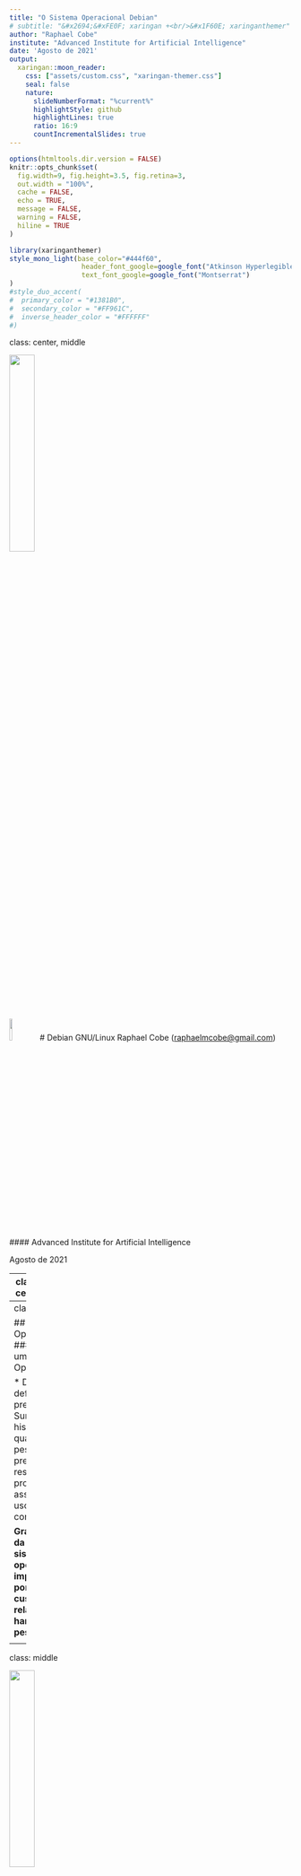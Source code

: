```yaml
---
title: "O Sistema Operacional Debian"
# subtitle: "&#x2694;&#xFE0F; xaringan +<br/>&#x1F60E; xaringanthemer"  
author: "Raphael Cobe"
institute: "Advanced Institute for Artificial Intelligence"
date: 'Agosto de 2021'
output:
  xaringan::moon_reader:
    css: ["assets/custom.css", "xaringan-themer.css"]
    seal: false
    nature:
      slideNumberFormat: "%current%"
      highlightStyle: github
      highlightLines: true
      ratio: 16:9
      countIncrementalSlides: true
---
```


```r
options(htmltools.dir.version = FALSE)
knitr::opts_chunk$set(
  fig.width=9, fig.height=3.5, fig.retina=3,
  out.width = "100%",
  cache = FALSE,
  echo = TRUE,
  message = FALSE, 
  warning = FALSE,
  hiline = TRUE
)
```

```r
library(xaringanthemer)
style_mono_light(base_color="#444f60", 
                  header_font_google=google_font("Atkinson Hyperlegible"),
                  text_font_google=google_font("Montserrat")
)
#style_duo_accent(
#  primary_color = "#1381B0",
#  secondary_color = "#FF961C",
#  inverse_header_color = "#FFFFFF"
#)
```

class: center, middle
<div class="toplogo">
<img src="img/ai2_logo_256h-1.png" style="width:30%;"/>
</div>

<img src="img/debian_logo.png" style="width:10%;"/>
# Debian GNU/Linux
Raphael Cobe (<a href="mailto:raphaelmcobe@gmail.com">raphaelmcobe@gmail.com</a>)
#### Advanced Institute for Artificial Intelligence

<div class="text-bottom">Agosto de 2021</div>



---
class: inverse center middle
<div class="toplogo">
<img src="img/ai2_logo_256h-1.png" style="width:30%;"/>
</div>

# Sistemas  Operacionais
## Revisão

<div class="text-bottom">Debian GNU/Linux</div>


---
class: middle
<div class="toplogo">
<img src="img/ai2_logo_256h-1.png" style="width:30%;"/>
</div>

## Sistemas Operacionais
#### O que é um sistema Operacional? 

* Difícil de definir com precisão
* Surgiram historicamente quando as pessoas precisavam resolver problemas associados ao uso de computadores.

**Grande parte da história do sistema operacional impulsionada por fatores de custo relativos de hardware e pessoas.**

<div class="text-bottom">Debian GNU/Linux</div>

---
class: middle
<div class="toplogo">
<img src="img/ai2_logo_256h-1.png" style="width:30%;"/>
</div>

## Sistemas Operacionais
#### O que é um sistema Operacional? 
* O hardware começou muito caro em relação às pessoas e o custo relativo vem diminuindo desde então. 
* No início: Hardware caro, pessoal barato 
  * Objetivo: maximizar a utilização do hardware.
* Agora: Hardware barato, pessoas caras 
  * Objetivo: tornar mais fácil para as pessoas usarem o computador.

<div class="text-bottom">Debian GNU/Linux</div>

---
class:middle
<div class="toplogo">
  <img src="img/ai2_logo_256h-1.png" style="width:30%;"/>
</div>

## Sistemas Operacionais
#### Um pouco de história
* No início:
  * Computadores eram máquinas enormes, caras, difíceis de operar e manter. 
    * Usado em modo interativo por um usuário único. 
  * Interação em um nível muito baixo - botões do console, cartões no leitor de cartão, etc. 
  * **A interface é basicamente o hardware bruto**.
  
<div class="text-bottom">Debian GNU/Linux</div>

---
class:middle
<div class="toplogo">
  <img src="img/ai2_logo_256h-1.png" style="width:30%;"/>
</div>

## Sistemas Operacionais
#### Um pouco de história

**Problema:** Código para manipular dispositivos de E/S externos. É muito complexo e é uma das principais fontes de dificuldade de programação.

<div class="text-bottom">Debian GNU/Linux</div>
--

**Solução:** Construir uma biblioteca de sub-rotinas (drivers de dispositivos) para gerenciar a interação com os dispositivos de E/S. 
* A biblioteca é carregada na memória e permanece lá.

<div class="text-bottom">Debian GNU/Linux</div>

---
class: middle
<div class="toplogo">
  <img src="img/ai2_logo_256h-1.png" style="width:30%;"/>
</div>

## Sistemas Operacionais
#### Um pouco de história

* Década de 1940 - primeiras gerações
  * Os primeiros computadores digitais eletrônicos não tinham sistemas operacionais. 
  * Programas geralmente eram inseridos um bit por vez em fileiras de interruptores mecânicos. 

<div class="text-bottom">Debian GNU/Linux</div>

---
class: middle
<div class="toplogo">
  <img src="img/ai2_logo_256h-1.png" style="width:30%;"/>
</div>

## Sistemas Operacionais
#### Um pouco de história
* Década de 1950 - segunda geração
  * Introdução dos cartões perfurados. 
  * Primeiros sistemas operacionais no início dos anos 1950 para o IBM 701. 
      * Geralmente funcionava com um *job* de cada vez. 
      * **Sistemas de processamento em lote:** fluxo único porque os programas e dados eram enviados em  lotes.

<div class="text-bottom">Debian GNU/Linux</div>

---
class:middle
<div class="toplogo">
  <img src="img/ai2_logo_256h-1.png" style="width:30%;"/>
</div>

## Sistemas Operacionais
#### Um pouco de história

* Década de 1960 - Terceira Geração (sistemas em batch)
  * Executando vários *jobs* ao mesmo tempo.
  * **Multiprogramação**: vários trabalhos estão na memória principal ao mesmo tempo;
      * Particionar a memória em várias partes, com um trabalho diferente em cada partição. 
      * Enquanto um trabalho aguardava a conclusão de E/S, outro trabalho poderia estar usando a CPU.
  * **Time-sharing**: compartilhamento por tempo

<div class="text-bottom">Debian GNU/Linux</div>

---
class:middle
<div class="toplogo">
  <img src="img/ai2_logo_256h-1.png" style="width:30%;"/>
</div>

## Sistemas Operacionais
#### Um pouco de história

* Quarta Geração (1980 - atual)
  * Computador pessoal: desktops tão poderosos quanto os mainframes da década de 1970. 
  * Dois sistemas operacionais dominaram a cena do computador pessoal: 
      * **MS-DOS**, escrito pela Microsoft, Inc. para o IBM PC e outras máquinas que usam a CPU Intel 8088 e seus sucessores, e 
      * **UNIX**, que é dominante nos grandes computadores pessoais que usam o Motorola Família de CPU 6899.

<div class="text-bottom">Debian GNU/Linux</div>

---
class:middle
<div class="toplogo">
  <img src="img/ai2_logo_256h-1.png" style="width:30%;"/>
</div>

## Sistemas Operacionais
#### O papel do Sistema Operacional?
* **Fornecer abstrações**: O hardware possui recursos físicos de baixo nível com interfaces complicadas e idiossincráticas. 
  * Objetivo: tornar o computador mais fácil de usar.
  *  É uma **máquina estendida**
* **Fornece interface padronizda**: O Unix é executado em muitos sistemas de computador muito diferentes. 
  * Capacidade de portar programas entre sistemas com pouco esforço.
  
---
class:middle
<div class="toplogo">
  <img src="img/ai2_logo_256h-1.png" style="width:30%;"/>
</div>

## Sistemas Operacionais
#### O papel do Sistema Operacional?
* **Mediação do uso de recursos**: permitir que vários usuários compartilhem recursos de maneira justa, eficiente e segura.
  * Cada programa tem um **tempo e um espaço** no recurso
  
<div class="text-bottom">Debian GNU/Linux</div>

---
class:middle
<div class="toplogo">
  <img src="img/ai2_logo_256h-1.png" style="width:30%;"/>
</div>

## Sistemas Operacionais
#### Máquina Estendida
* Transformam o hardware pouco atraente em abstrações mais interessantes 
  * Esconde detalhes do hardware;
* Ex.: Um livro de 2007 que descreve a interface dos discos rígidos modernos que um programador deveria saber: ​
  * Tinha mais de **450 páginas**
  * Essa interface foi revista múltiplas vezes e é mais complicada do que em 2007.

<div class="text-bottom">Debian GNU/Linux</div>

---
class:middle
<div class="toplogo">
  <img src="img/ai2_logo_256h-1.png" style="width:30%;"/>
</div>

## Sistemas Operacionais
#### Gerenciador de Recursos
* Fornecer uma alocação ordenada e controlada de processadores, memórias, e dispositivos de E/S entre vários programas que compete por eles
* Se houver muitos pedidos de recursos possivelmente conflitantes
  * SO deve decidir em que pedidos serão alocados recursos
* No caso de um computador com múltiplos usuários:
  * O SO precisa evitar que usuários possam interferir uns nos outros
  * Prover proteção da memória, dispositivos de E/S e outros recursos
  
<div class="text-bottom">Debian GNU/Linux</div>

---
class: inverse center middle
<div class="toplogo">
<img src="img/ai2_logo_256h-1.png" style="width:30%;"/>
</div>

# Sistemas Operacionais
## Processos e Threads

<div class="text-bottom">Debian GNU/Linux</div>


---
class:middle
<div class="toplogo">
  <img src="img/ai2_logo_256h-1.png" style="width:30%;"/>
</div>

## Sistemas Operacionais
#### Processos 
* De forma genérica, representa um **fluxo de execução**;
* Processo não é o mesmo que programa:
  * Um processo é uma entidade 'ativa': 
      * Código de programa carregado na memória para execução
  * Programa é um algoritmo expresso em linguagem de programação 
      * **Entidade passiva**, pois reside na memória secundária, como o conteúdo de um arquivo armazenado no disco. 
      * Um programa pode ter vários processos.

<div class="text-bottom">Debian GNU/Linux</div>

---
class:middle
<div class="toplogo">
  <img src="img/ai2_logo_256h-1.png" style="width:30%;"/>
</div>

## Sistemas Operacionais
#### Processos
* *Process control block* - PCB (contexto):
  * Valor atual do contador do programa (PC);
  * Conteúdo dos registradores;
  * A pilha de processo (SP) que contém dados temporários, como parâmetro de sub-rotina e endereço de retorno.
  * Memória (variáveis globais e memória alocada dinamicamente)
  * Tabela de arquivos abertos;


<div class="text-bottom">Debian GNU/Linux</div>

---
class:middle
<div class="toplogo">
  <img src="img/ai2_logo_256h-1.png" style="width:30%;"/>
</div>

## Sistemas Operacionais
#### Processos
* Uniprogramação (apenas um processo de cada vez) vs Multiprogramação (vários processos ao mesmo tempo)
  * *Preemptive multitasking*: executa um processo por um tempo, depois tira a CPU desse processo e permite que outro processo seja executado;
* Processos são separados - **nenhum processo pode afetar diretamente o estado de outro processo**
* Mudanças de contexto;


<div class="text-bottom">Debian GNU/Linux</div>

---
class:top
<div class="toplogo">
  <img src="img/ai2_logo_256h-1.png" style="width:30%;"/>
</div>

## Sistemas Operacionais
#### Processos - Ciclo de Vida

<div style="text-align:center;"><img src="img/os-process-state-diagram.png" style="width:42%;"/></div>

<div class="text-bottom">Debian GNU/Linux</div>

---
class:middle
<div class="toplogo">
  <img src="img/ai2_logo_256h-1.png" style="width:30%;"/>
</div>

## Sistemas Operacionais
#### Kernel
* Núcleo do sistema operacional
* Primeiro programa do sistema operacional
  * Carregado na memória primária para iniciar a operação do sistema. 
  * Mantido na memória principal até que o sistema seja desligado. 
* Essencialmente **converte comandos do usuário em algo que a máquina entenda**
* Ponte entre o software de aplicação do sistema e seu hardware;
* Responsável pelo **gerenciamento de processos**, **sistemas de arquivo**, **memória**, **permissões de usuários**;

<div class="text-bottom">Debian GNU/Linux</div>

---
class:middle
<div class="toplogo">
  <img src="img/ai2_logo_256h-1.png" style="width:30%;"/>
</div>

## Sistemas Operacionais
#### Espaço do Kernel vs Espaço do Usuário

* Mantido e carregado em um espaço de memória separado
    * **Espaço protegido do Kernel**: protegido contra acesso por programas aplicativos
* Outros programas de aplicativosusam um espaço de memória separado chamado **espaço do usuário**.
* O kernel fornece uma API para esses aplicativos por meio de **chamadas de sistema**;


<div class="text-bottom">Debian GNU/Linux</div>


---
class: middle
background-image: url("img/white.png")
background-size: cover

<div class="toplogo">
  <img src="img/ai2_logo_256h-1.png" style="width:30%;"/>
</div>

## Sistemas Operacionais
#### Espaço do Kernel vs Espaço do Usuário

<div style="text-align:center;"><img src="img/kernel_space.png" style="width:85%;"/></div>

<div class="text-bottom">Debian GNU/Linux</div>

---
class:middle
background-image: url("img/white.png")
background-position: center
background-size: cover
<div class="toplogo">
  <img src="img/ai2_logo_256h-1.png" style="width:30%;"/>
</div>

## Sistemas Operacionais
#### Espaço do Kernel vs Espaço do Usuário
<div style="text-align:center;"><img src="img/system_calls.png" style="width:60%;"/></div>
<div class="text-bottom">Debian GNU/Linux</div>

---
class:middle
<div class="toplogo">
  <img src="img/ai2_logo_256h-1.png" style="width:30%;"/>
</div>

## Sistemas Operacionais
#### Threads
* Unidade básica que o escalonador de processo usa para permitir que os aplicativos utilizem a CPU.
* Tem sua própria pilha e junto com os registradores determina o estado de execução da thread;
* Executado no contexto de um processo e **todos os threads no mesmo processo compartilham os recursos**;
* Tthreads compartilham partes de seu estado. 
  * Leitura e escrita na mesma memória. 
  * Cada thread ainda tem seus próprios registradores e pilha
<div class="text-bottom">Debian GNU/Linux</div>

---
class:middle
<div class="toplogo">
  <img src="img/ai2_logo_256h-1.png" style="width:30%;"/>
</div>

## Sistemas Operacionais
#### Processo de Inicialização

<div class="text-bottom">Debian GNU/Linux</div>


---
## Typography

Text can be **bold**, _italic_, ~~strikethrough~~, or `inline code`.

[Link to another slide](#colors).

### Lorem Ipsum

Dolor imperdiet nostra sapien scelerisque praesent curae metus facilisis dignissim tortor. 
Lacinia neque mollis nascetur neque urna velit bibendum. 
Himenaeos suspendisse leo varius mus risus sagittis aliquet venenatis duis nec.

- Dolor cubilia nostra nunc sodales

- Consectetur aliquet mauris blandit

- Ipsum dis nec porttitor urna sed

---
name: colors

## Colors

.left-column[
Text color

[Link Color](#3)

**Bold Color**

_Italic Color_

`Inline Code`
]

.right-column[
Lorem ipsum dolor sit amet, [consectetur adipiscing elit (link)](#3), 
sed do eiusmod tempor incididunt ut labore et dolore magna aliqua. 
Erat nam at lectus urna.
Pellentesque elit ullamcorper **dignissim cras tincidunt (bold)** lobortis feugiat. 
_Eros donec ac odio tempor_ orci dapibus ultrices. 
Id porta nibh venenatis cras sed felis eget velit aliquet.
Aliquam id diam maecenas ultricies mi.
Enim sit amet 
`code_color("inline")`
venenatis urna cursus eget nunc scelerisque viverra.
]

---

# Big Topic or Inverse Slides `#`

## Slide Headings `##`

### Sub-slide Headings `###`

#### Bold Call-Out `####`

This is a normal paragraph text. Only use header levels 1-4.

##### Possible, but not recommended `#####`

###### Definitely don't use h6 `######`

---

# Left-Column Headings

.left-column[
## First

## Second

## Third
]

.right-column[
Dolor quis aptent mus a dictum ultricies egestas.

Amet egestas neque tempor fermentum proin massa!

Dolor elementum fermentum pharetra lectus arcu pulvinar.
]

---
class: inverse center middle

# Topic Changing Interstitial

--

```
class: inverse center middle
```

---
layout: true

## Blocks

---

### Blockquote

> This is a blockquote following a header.
>
> When something is important enough, you do it even if the odds are not in your favor.

---

### Code Blocks

#### R Code

```r
ggplot(gapminder) +
  aes(x = gdpPercap, y = lifeExp, size = pop, color = country) +
  geom_point() +
  facet_wrap(~year)
```

#### JavaScript

```js
var fun = function lang(l) {
  dateformat.i18n = require('./lang/' + l)
  return true;
}
```

---

### More R Code

```r
dplyr::starwars %>% dplyr::slice_sample(n = 4)
```

---

```r
cli::cli_alert_success("It worked!")
```

--

```r
message("Just a friendly message")
```

--

```r
warning("This could be bad...")
```

--

```r
stop("I hope you're sitting down for this")
```


---
layout: true

## Tables

---
exclude: `r if (requireNamespace("tibble", quietly=TRUE)) "false" else "true"`

```r
tibble::as_tibble(mtcars)
```

---

```r
knitr::kable(head(mtcars), format = 'html')
```

---
exclude: `r if (requireNamespace("DT", quietly=TRUE)) "false" else "true"`

```r
DT::datatable(head(mtcars), fillContainer = FALSE, options = list(pageLength = 4))
```

---
layout: true

## Lists

---

.pull-left[
#### Here is an unordered list:

*   Item foo
*   Item bar
*   Item baz
*   Item zip
]

.pull-right[

#### And an ordered list:

1.  Item one
1.  Item two
1.  Item three
1.  Item four
]

---

### And a nested list:

- level 1 item
  - level 2 item
  - level 2 item
    - level 3 item
    - level 3 item
- level 1 item
  - level 2 item
  - level 2 item
  - level 2 item
- level 1 item
  - level 2 item
  - level 2 item
- level 1 item

---

### Nesting an ol in ul in an ol

- level 1 item (ul)
  1. level 2 item (ol)
  1. level 2 item (ol)
    - level 3 item (ul)
    - level 3 item (ul)
- level 1 item (ul)
  1. level 2 item (ol)
  1. level 2 item (ol)
    - level 3 item (ul)
    - level 3 item (ul)
  1. level 4 item (ol)
  1. level 4 item (ol)
    - level 3 item (ul)
    - level 3 item (ul)
- level 1 item (ul)

---
layout: true

## Plots

---

```r
library(ggplot2)
(g <- ggplot(mpg) + aes(hwy, cty, color = class) + geom_point())
```

---

```r
g + xaringanthemer::theme_xaringan(text_font_size = 16, title_font_size = 18) +
  ggtitle("A Plot About Cars")
```

---
layout: false

## Square image

<center><img src="https://octodex.github.com/images/labtocat.png" height="400px" /></center>

.footnote[GitHub Octocat]

---

### Wide image

![](https://guides.github.com/activities/hello-world/branching.png)

.footnote[Wide images scale to 100% slide width]

---

## Two images

.pull-left[
![](https://octodex.github.com/images/motherhubbertocat.png)
]

.pull-right[
![](https://octodex.github.com/images/dinotocat.png)
]

---

### Definition lists can be used with HTML syntax.

<dl>
<dt>Name</dt>
<dd>Godzilla</dd>
<dt>Born</dt>
<dd>1952</dd>
<dt>Birthplace</dt>
<dd>Japan</dd>
<dt>Color</dt>
<dd>Green</dd>
</dl>

---
class: center, middle

# Thanks!

Slides created via the R packages:

[**xaringan**](https://github.com/yihui/xaringan)<br>
[gadenbuie/xaringanthemer](https://github.com/gadenbuie/xaringanthemer)

The chakra comes from [remark.js](https://remarkjs.com), [**knitr**](http://yihui.name/knitr), and [R Markdown](https://rmarkdown.rstudio.com).
